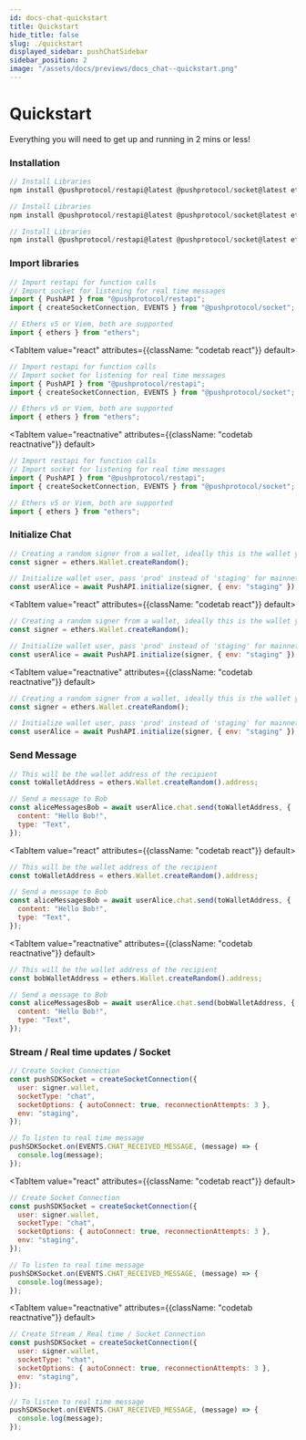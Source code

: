 ```yaml
---
id: docs-chat-quickstart
title: Quickstart
hide_title: false
slug: ./quickstart
displayed_sidebar: pushChatSidebar
sidebar_position: 2
image: "/assets/docs/previews/docs_chat--quickstart.png"
---
```


# Quickstart

Everything you will need to get up and running in 2 mins or less!


<Head>
  <title>{`Quickstart | Push Chat | Push Documentation`}</title>
</Head>


### Installation

<Tabs className="codetabs" groupId="code-examples">
  <TabItem value="js" attributes={{className: "codetab js"}} default>

```js
// Install Libraries
npm install @pushprotocol/restapi@latest @pushprotocol/socket@latest ethers@^5.7
```

  </TabItem>
  <TabItem value="react" attributes={{className: "codetab react"}} default>

```js
// Install Libraries
npm install @pushprotocol/restapi@latest @pushprotocol/socket@latest ethers@^5.7
```

  </TabItem>
  <TabItem value="reactnative" attributes={{className: "codetab reactnative"}} default>

```js
// Install Libraries
npm install @pushprotocol/restapi@latest @pushprotocol/socket@latest ethers@^5.7
```

  </TabItem>
</Tabs>

### Import libraries

<Tabs className="codetabs" groupId="code-examples">
  <TabItem value="js" attributes={{className: "codetab js"}} default>

```js
// Import restapi for function calls
// Import socket for listening for real time messages
import { PushAPI } from "@pushprotocol/restapi";
import { createSocketConnection, EVENTS } from "@pushprotocol/socket";

// Ethers v5 or Viem, both are supported
import { ethers } from "ethers";
```

  </TabItem>

  <TabItem value="react" attributes={{className: "codetab react"}} default>

```js
// Import restapi for function calls
// Import socket for listening for real time messages
import { PushAPI } from "@pushprotocol/restapi";
import { createSocketConnection, EVENTS } from "@pushprotocol/socket";

// Ethers v5 or Viem, both are supported
import { ethers } from "ethers";
```

  </TabItem>

  <TabItem value="reactnative" attributes={{className: "codetab reactnative"}} default>

```js
// Import restapi for function calls
// Import socket for listening for real time messages
import { PushAPI } from "@pushprotocol/restapi";
import { createSocketConnection, EVENTS } from "@pushprotocol/socket";

// Ethers v5 or Viem, both are supported
import { ethers } from "ethers";
```

  </TabItem>
</Tabs>

### Initialize Chat

<Tabs className="codetabs" groupId="code-examples">
  <TabItem value="js" attributes={{className: "codetab js"}} default>

```js
// Creating a random signer from a wallet, ideally this is the wallet you will connect
const signer = ethers.Wallet.createRandom();

// Initialize wallet user, pass 'prod' instead of 'staging' for mainnet apps
const userAlice = await PushAPI.initialize(signer, { env: "staging" });
```

  </TabItem>

  <TabItem value="react" attributes={{className: "codetab react"}} default>

```js
// Creating a random signer from a wallet, ideally this is the wallet you will connect
const signer = ethers.Wallet.createRandom();

// Initialize wallet user, pass 'prod' instead of 'staging' for mainnet apps
const userAlice = await PushAPI.initialize(signer, { env: "staging" });
```

  </TabItem>

  <TabItem value="reactnative" attributes={{className: "codetab reactnative"}} default>

```js
// Creating a random signer from a wallet, ideally this is the wallet you will connect
const signer = ethers.Wallet.createRandom();

// Initialize wallet user, pass 'prod' instead of 'staging' for mainnet apps
const userAlice = await PushAPI.initialize(signer, { env: "staging" });
```

  </TabItem>
</Tabs>

### Send Message

<Tabs className="codetabs" groupId="code-examples">
  <TabItem value="js" attributes={{className: "codetab js"}} default>

```js
// This will be the wallet address of the recipient
const toWalletAddress = ethers.Wallet.createRandom().address;

// Send a message to Bob
const aliceMessagesBob = await userAlice.chat.send(toWalletAddress, {
  content: "Hello Bob!",
  type: "Text",
});
```

  </TabItem>

  <TabItem value="react" attributes={{className: "codetab react"}} default>

```js
// This will be the wallet address of the recipient
const toWalletAddress = ethers.Wallet.createRandom().address;

// Send a message to Bob
const aliceMessagesBob = await userAlice.chat.send(toWalletAddress, {
  content: "Hello Bob!",
  type: "Text",
});
```

  </TabItem>

  <TabItem value="reactnative" attributes={{className: "codetab reactnative"}} default>

```js
// This will be the wallet address of the recipient
const bobWalletAddress = ethers.Wallet.createRandom().address;

// Send a message to Bob
const aliceMessagesBob = await userAlice.chat.send(bobWalletAddress, {
  content: "Hello Bob!",
  type: "Text",
});
```

  </TabItem>
</Tabs>

### Stream / Real time updates / Socket

<Tabs className="codetabs" groupId="code-examples">
  <TabItem value="js" attributes={{className: "codetab js"}} default>

```js
// Create Socket Connection
const pushSDKSocket = createSocketConnection({
  user: signer.wallet,
  socketType: "chat",
  socketOptions: { autoConnect: true, reconnectionAttempts: 3 },
  env: "staging",
});

// To listen to real time message
pushSDKSocket.on(EVENTS.CHAT_RECEIVED_MESSAGE, (message) => {
  console.log(message);
});
```

  </TabItem>

  <TabItem value="react" attributes={{className: "codetab react"}} default>

```js
// Create Socket Connection
const pushSDKSocket = createSocketConnection({
  user: signer.wallet,
  socketType: "chat",
  socketOptions: { autoConnect: true, reconnectionAttempts: 3 },
  env: "staging",
});

// To listen to real time message
pushSDKSocket.on(EVENTS.CHAT_RECEIVED_MESSAGE, (message) => {
  console.log(message);
});
```

  </TabItem>

  <TabItem value="reactnative" attributes={{className: "codetab reactnative"}} default>

```js
// Create Stream / Real time / Socket Connection
const pushSDKSocket = createSocketConnection({
  user: signer.wallet,
  socketType: "chat",
  socketOptions: { autoConnect: true, reconnectionAttempts: 3 },
  env: "staging",
});

// To listen to real time message
pushSDKSocket.on(EVENTS.CHAT_RECEIVED_MESSAGE, (message) => {
  console.log(message);
});
```

  </TabItem>
</Tabs>
